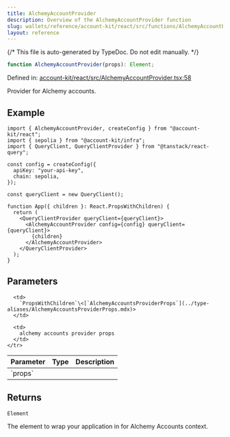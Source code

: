 ```yaml
---
title: AlchemyAccountProvider
description: Overview of the AlchemyAccountProvider function
slug: wallets/reference/account-kit/react/src/functions/AlchemyAccountProvider
layout: reference
---
```


{/* This file is auto-generated by TypeDoc. Do not edit manually. */}

```ts
function AlchemyAccountProvider(props): Element;
```

Defined in: [account-kit/react/src/AlchemyAccountProvider.tsx:58](https://github.com/alchemyplatform/aa-sdk/blob/08ef11b1fc98663df6a97fa93722c7f14b33f1cc/account-kit/react/src/AlchemyAccountProvider.tsx#L58)

Provider for Alchemy accounts.

## Example

```tsx
import { AlchemyAccountProvider, createConfig } from "@account-kit/react";
import { sepolia } from "@account-kit/infra";
import { QueryClient, QueryClientProvider } from "@tanstack/react-query";

const config = createConfig({
  apiKey: "your-api-key",
  chain: sepolia,
});

const queryClient = new QueryClient();

function App({ children }: React.PropsWithChildren) {
  return (
    <QueryClientProvider queryClient={queryClient}>
      <AlchemyAccountProvider config={config} queryClient={queryClient}>
        {children}
      </AlchemyAccountProvider>
    </QueryClientProvider>
  );
}
```

## Parameters

<table>
  <thead>
    <tr>
      <th align="left">Parameter</th>
      <th align="left">Type</th>
      <th align="left">Description</th>
    </tr>
  </thead>

  <tbody>
    <tr>
      <td>
        `props`
      </td>

      <td>
        `PropsWithChildren`\<[`AlchemyAccountsProviderProps`](../type-aliases/AlchemyAccountsProviderProps.mdx)>
      </td>

      <td>
        alchemy accounts provider props
      </td>
    </tr>

  </tbody>
</table>

## Returns

`Element`

The element to wrap your application in for Alchemy Accounts context.
